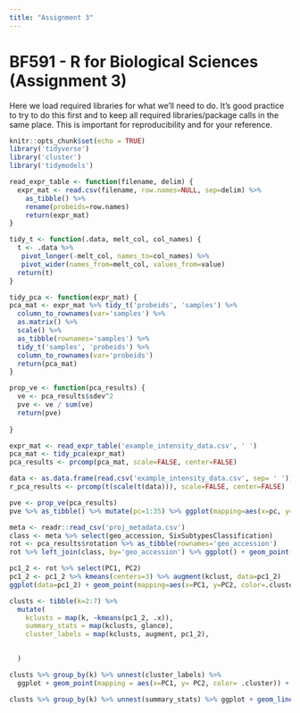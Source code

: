 ```yaml
---
title: "Assignment 3"
---
```



# BF591 - R for Biological Sciences (Assignment 3) {-}

Here we load required libraries for what we'll need to do. It's good practice to try to do this first and to keep all required libraries/package calls in the same place. This is important for reproducibility and for your reference. 
```r
knitr::opts_chunk$set(echo = TRUE)
library('tidyverse')
library('cluster')
library('tidymodels')
```



``` r
read_expr_table <- function(filename, delim) {
  expr_mat <- read.csv(filename, row.names=NULL, sep=delim) %>%
    as_tibble() %>%
    rename(probeids=row.names)
    return(expr_mat)
}

tidy_t <- function(.data, melt_col, col_names) {
  t <- .data %>%
   pivot_longer(-melt_col, names_to=col_names) %>% 
   pivot_wider(names_from=melt_col, values_from=value) 
  return(t)
}

tidy_pca <- function(expr_mat) {
pca_mat <- expr_mat %>% tidy_t('probeids', 'samples') %>% 
  column_to_rownames(var='samples') %>%
  as.matrix() %>%
  scale() %>%
  as_tibble(rownames='samples') %>%
  tidy_t('samples', 'probeids') %>%
  column_to_rownames(var='probeids')
  return(pca_mat)
}

prop_ve <- function(pca_results) {
  ve <- pca_results$sdev^2
  pve <- ve / sum(ve)
  return(pve)
  
}


```

```r

expr_mat <- read_expr_table('example_intensity_data.csv', ' ')
pca_mat <- tidy_pca(expr_mat)
pca_results <- prcomp(pca_mat, scale=FALSE, center=FALSE)


```

```r

data <- as.data.frame(read.csv('example_intensity_data.csv', sep= ' '))
r_pca_results <- prcomp(t(scale(t(data))), scale=FALSE, center=FALSE)


```



```r
pve <- prop_ve(pca_results)
pve %>% as_tibble() %>% mutate(pc=1:35) %>% ggplot(mapping=aes(x=pc, y=value)) + geom_bar(stat='identity') + xlab('PC') + ylab('Proportion of variance') + theme_linedraw() + ggtitle('Proportion of variance explained by principal components')


```


```r
meta <- readr::read_csv('proj_metadata.csv')
class <- meta %>% select(geo_accession, SixSubtypesClassification)
rot <- pca_results$rotation %>% as_tibble(rownames='geo_accession') 
rot %>% left_join(class, by='geo_accession') %>% ggplot() + geom_point(mapping=aes(x=PC1, y=PC2, color=SixSubtypesClassification))

```

```r

pc1_2 <- rot %>% select(PC1, PC2) 
pc1_2 <- pc1_2 %>% kmeans(centers=3) %>% augment(kclust, data=pc1_2)
ggplot(data=pc1_2) + geom_point(mapping=aes(x=PC1, y=PC2, color=.cluster))


```




```r
clusts <- tibble(k=2:7) %>% 
  mutate(
    kclusts = map(k, ~kmeans(pc1_2, .x)),
    summary_stats = map(kclusts, glance),
    cluster_labels = map(kclusts, augment, pc1_2),

    
  )

```


```r

clusts %>% group_by(k) %>% unnest(cluster_labels) %>% 
  ggplot + geom_point(mapping = aes(x=PC1, y= PC2, color= .cluster)) + facet_wrap(~k)


```
```r

clusts %>% group_by(k) %>% unnest(summary_stats) %>% ggplot + geom_line(mapping=aes(x = k, y = tot.withinss))



```